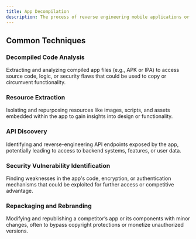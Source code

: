 ```yaml
---
title: App Decompilation
description: The process of reverse engineering mobile applications or software products to extract source code, proprietary algorithms, or other valuable intellectual property—typically to analyze, replicate, or exploit competitors' technology.
---
```


## Common Techniques

### Decompiled Code Analysis  
Extracting and analyzing compiled app files (e.g., APK or IPA) to access source code, logic, or security flaws that could be used to copy or circumvent functionality.

### Resource Extraction  
Isolating and repurposing resources like images, scripts, and assets embedded within the app to gain insights into design or functionality.

### API Discovery  
Identifying and reverse-engineering API endpoints exposed by the app, potentially leading to access to backend systems, features, or user data.

### Security Vulnerability Identification  
Finding weaknesses in the app's code, encryption, or authentication mechanisms that could be exploited for further access or competitive advantage.

### Repackaging and Rebranding  
Modifying and republishing a competitor’s app or its components with minor changes, often to bypass copyright protections or monetize unauthorized versions.
